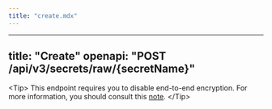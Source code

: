 ```yaml
---
title: "create.mdx"
---
```


---
title: "Create"
openapi: "POST /api/v3/secrets/raw/{secretName}"
---

&lt;Tip&gt;
  This endpoint requires you to disable end-to-end encryption. For more information, you should consult this [note](https://infisical.com/docs/api-reference/overview/examples/note).
&lt;/Tip&gt;
